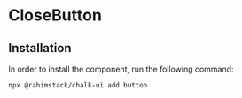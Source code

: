 
<Meta of={Stories} name="README"/>

# CloseButton

## Installation

In order to install the component, run the following command:

```shell
npx @rahimstack/chalk-ui add button
```


